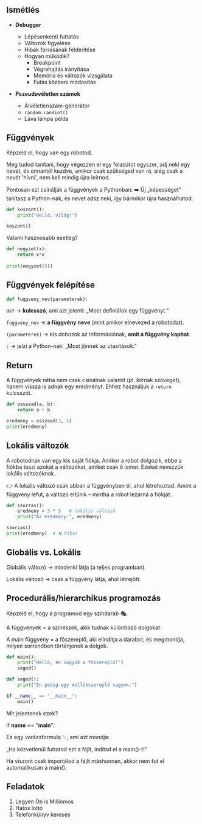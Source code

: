 <section>

# Ismétlés

- **Debugger**
  - Lépésenkénti futtatás
  - Változók figyelése
  - Hibák forrásának felderítése
  - Hogyan működik?
    - Breakpoint
    - Végrehajtás irányítása
    - Memória és változók vizsgálata
    - Futás közbeni módosítás

- **Pszeudovéletlen számok**
  - Álvéletlenszám-generátor
  - `random.randint()`
  - Láva lámpa példa

</section>

<section>

# Függvények

Képzeld el, hogy van egy robotod.

Meg tudod tanítani, hogy végezzen el egy feladatot egyszer, adj neki egy nevet, és onnantól kezdve, amikor csak szükséged van rá, elég csak a nevét 'hívni', nem kell mindig újra leírnod.

Pontosan ezt csinálják a függvények a Pythonban:
➡️ Új „képességet” tanítasz a Python-nak, és nevet adsz neki, így bármikor újra használhatod.

```py
def koszont():
    print("Helló, világ!")

koszont()
```

Valami hasznosabb esetleg?

```py
def negyzet(x):
    return x*x
 
print(negyzet(5))
```

## Függvények felépítése

```py
def fuggveny_nev(parameterek):
```

`def` &rarr; **kulcsszó**, ami azt jelenti: „Most definiálok egy függvényt.”

`fuggveny_nev` &rarr; **a függvény neve** (mint amikor elnevezed a robotodat).

`(parameterek)` &rarr; kis dobozok az információnak, **amit a függvény kaphat**.

`:` &rarr; jelzi a Python-nak: „Most jönnek az utasítások.”

## Return

A függvények néha nem csak csinálnak valamit (pl. kiírnak szöveget), hanem vissza is adnak egy eredményt.
Ehhez használjuk a `return` kulcsszót.

```py
def osszead(a, b):
    return a + b

eredmeny = osszead(3, 5)
print(eredmeny)
```

</section>

<section>

# Lokális változók

A robotodnak van egy kis saját fiókja.
Amikor a robot dolgozik, ebbe a fiókba teszi azokat a változókat, amiket csak ő ismer.
Ezeket nevezzük lokális változóknak.

👉 A lokális változó csak abban a függvényben él, ahol létrehoztad.
Amint a függvény lefut, a változó eltűnik – mintha a robot lezárná a fiókját.


```py
def szorzas():
    eredmeny = 3 * 5   # lokális változó
    print("Az eredmény:", eredmeny)

szorzas()
print(eredmeny)  # ❌ hiba!
```

# Globális vs. Lokális

Globális változó &rarr; mindenki látja (a teljes programban).

Lokális változó &rarr; csak a függvény látja, ahol létrejött.


</section>

<section>

# Procedurális/hierarchikus programozás

Képzeld el, hogy a programod egy színdarab 🎭.

A függvények = a színészek, akik tudnak különböző dolgokat.

A main függvény = a főszereplő, aki elindítja a darabot, és megmondja, milyen sorrendben történjenek a dolgok.

```py
def main():
    print("Helló, én vagyok a főszereplő!")
    seged()

def seged():
    print("Én pedig egy mellékszereplő vagyok.")

if __name__ == "__main__":
    main()
```

Mit jelentenek ezek?

if __name__ == "__main__":

Ez egy varázsformula ✨, ami azt mondja:

„Ha közvetlenül futtatod ezt a fájlt, indítsd el a main()-t!”

Ha viszont csak importálod a fájlt máshonnan, akkor nem fut el automatikusan a main().

</section>

<section>

# Feladatok

1. Legyen Ön is Milliomos
2. Hatos lottó
3. Telefonkönyv keresés

</section>